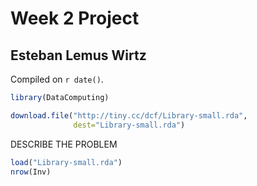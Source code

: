 # Week 2 Project

## Esteban Lemus Wirtz

<!-- leave this material as is -->
Compiled on `r date()`.

```r
library(DataComputing)
```
<!-- put your content after this line -->

```r
download.file("http://tiny.cc/dcf/Library-small.rda", 
              dest="Library-small.rda")
```
DESCRIBE THE PROBLEM
```r
load("Library-small.rda")
nrow(Inv)
```




